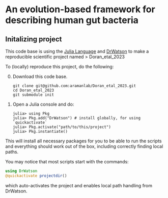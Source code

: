 # An evolution-based framework for describing human gut bacteria

## Initalizing project

This code base is using the [Julia Language](https://julialang.org/) and
[DrWatson](https://juliadynamics.github.io/DrWatson.jl/stable/)
to make a reproducible scientific project named
> Doran_etal_2023

To (locally) reproduce this project, do the following:

0. Download this code base.
   ```
   git clone git@github.com:aramanlab/Doran_etal_2023.git
   cd Doran_etal_2023
   git submodule init
   ```
1. Open a Julia console and do:
   ```
   julia> using Pkg
   julia> Pkg.add("DrWatson") # install globally, for using `quickactivate`
   julia> Pkg.activate("path/to/this/project")
   julia> Pkg.instantiate()
   ```

This will install all necessary packages for you to be able to run the scripts and
everything should work out of the box, including correctly finding local paths.

You may notice that most scripts start with the commands:
```julia
using DrWatson
@quickactivate projectdir()
```
which auto-activates the project and enables local path handling from DrWatson.
